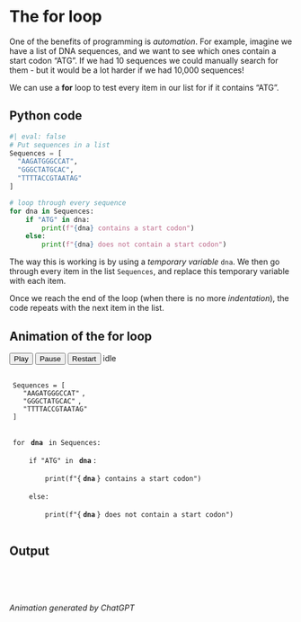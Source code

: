 # The for loop

One of the benefits of programming is _automation_. For example, imagine we have a list of DNA sequences, and we want to see which ones contain a start codon "ATG". If we had 10 sequences we could manually search for them - but it would be a lot harder if we had 10,000 sequences!

We can use a **for** loop to test every item in our list for if it contains "ATG".

## Python code 
```python
#| eval: false
# Put sequences in a list
Sequences = [
  "AAGATGGGCCAT", 
  "GGGCTATGCAC", 
  "TTTTACCGTAATAG"
]

# loop through every sequence
for dna in Sequences:
    if "ATG" in dna:
        print(f"{dna} contains a start codon")
    else:
        print(f"{dna} does not contain a start codon")
```

The way this is working is by using a _temporary variable_ ```dna```. We then go through every item in the list ```Sequences```, and replace this temporary variable with each item. 

Once we reach the end of the loop (when there is no more _indentation_), the code repeats with the next item in the list. 

## Animation of the for loop

```{=html}
<!-- Controls -->
<div class="d-flex align-items-center gap-2 mb-3">
  <button id="play"  class="btn btn-primary btn-sm">Play</button>
  <button id="pause" class="btn btn-outline-secondary btn-sm">Pause</button>
  <button id="reset" class="btn btn-outline-secondary btn-sm">Restart</button>
  <span id="status" class="ms-auto small font-monospace">idle</span>
</div>

<!-- Code block -->
<pre class="small lh-sm font-monospace"><code id="code-block">
<span id="line-1" class="code-line">Sequences = [
  <span id="seq-0" class="seq-item">"AAGATGGGCCAT"</span>, 
  <span id="seq-1" class="seq-item">"GGGCTATGCAC"</span>, 
  <span id="seq-2" class="seq-item">"TTTTACCGTAATAG"</span>
]</span>

<span id="line-2" class="code-line">for <span class="dna-token">dna</span> in Sequences:</span>
<span id="line-3" class="code-line">    if "ATG" in <span class="dna-token">dna</span>:</span>
<span id="line-4" class="code-line">        print(f"{<span class="dna-token">dna</span>} contains a start codon")</span>
<span id="line-5" class="code-line">    else:</span>
<span id="line-6" class="code-line">        print(f"{<span class="dna-token">dna</span>} does not contain a start codon")</span>
</code></pre>

<!-- Console -->
<section>
  <h2 class="h6 fw-semibold mb-2">Output</h2>
  <div id="console" class="font-monospace small border rounded p-3" style="min-height:3rem;"></div>
</section>

<style>
  /* --- Base (works in Lightly) --- */
  .fade-in { opacity: 0; transform: translateY(4px); animation: fadeInUp .3s forwards }
  @keyframes fadeInUp { to { opacity: 1; transform: translateY(0) } }

  .code-line { display: block; padding: .125rem .375rem; border-radius: .25rem; }
  .code-line.active {
    background: var(--bs-info-bg-subtle);
    outline: 1px solid var(--bs-info-border-subtle);
  }

  .seq-item { padding: .05rem .25rem; border-radius: .25rem; }
  .seq-item.active {
    background: var(--bs-warning-bg-subtle);
    color: var(--bs-body-color);
    font-weight: 600;
  }

  .dna-token {
    display: inline-block;
    padding: 0 .2rem;
    border-radius: .25rem;
    background: var(--bs-warning-bg-subtle);
    color: var(--bs-body-color);
    font-weight: 600;
    will-change: opacity, transform;
  }
  .swap-hide { opacity: 0; transform: translateY(-4px); transition: opacity .18s ease, transform .18s ease; }
  .swap-show { opacity: 1; transform: translateY(0);    transition: opacity .18s ease, transform .18s ease; }

  /* --- Dark mode overrides (Quarto marks dark mode in two ways) --- */
  /* Target both: body[data-bs-theme="dark"] and .quarto-dark */
  body[data-bs-theme="dark"] .code-line.active,
  .quarto-dark .code-line.active {
    background: #0e3f66 !important;   /* deep info blue */
    outline: 1px solid #3fa9f5 !important;
    color: #ffffff !important;
  }

  body[data-bs-theme="dark"] .seq-item.active,
  .quarto-dark .seq-item.active {
    background: #7a5d00 !important;    /* rich amber */
    color: #ffffff !important;
  }

  body[data-bs-theme="dark"] .dna-token,
  body[data-bs-theme="dark"] .dna-token,
  .quarto-dark .dna-token {
    background: #7a5d00 !important;    /* match seq-item for consistency */
    color: #ffffff !important;
    font-weight: 700;
  }

  /* Optional: stronger console border in dark mode for clarity */
  body[data-bs-theme="dark"] #console,
  .quarto-dark #console {
    border-color: rgba(255,255,255,.25) !important;
  }

/* Strong dark-mode override for dna tokens (wins on specificity + order) */
body[data-bs-theme="dark"] .dna-token,
.quarto-dark  .dna-token {
  background: #7a5d00 !important; /* rich amber with high contrast */
  color: #ffffff !important;
  font-weight: 700;
}

/* (Optional) make the swap animation visible against darker bg */
body[data-bs-theme="dark"] .dna-token.swap-hide { 
  opacity: 0; transform: translateY(-4px);
}
body[data-bs-theme="dark"] .dna-token.swap-show { 
  opacity: 1; transform: translateY(0);
}
</style>

<script>
  const sequences = ["AAGATGGGCCAT", "GGGCTATGCAC", "TTTTACCGTAATAG"];
  const consoleBox = document.getElementById("console");
  const status = document.getElementById("status");
  const codeLines = [...document.querySelectorAll(".code-line")];
  const seqItems  = sequences.map((_, idx) => document.getElementById(`seq-${idx}`));

  function clearCodeHighlights(){ codeLines.forEach(l => l.classList.remove("active")); }
  function highlightLines(...ids){ clearCodeHighlights(); ids.forEach(id => document.getElementById(id)?.classList.add("active")); }
  function setActiveSeqItem(idx){ seqItems.forEach((el,j)=>el.classList.toggle("active", j===idx)); }
  function tokensInLine(lineId){ return [...document.querySelectorAll(`#${lineId} .dna-token`)]; }

  function resetAllTokens(){
    document.querySelectorAll('.dna-token').forEach(tok=>{
      tok.textContent = "dna";
      tok.classList.remove("swap-hide","swap-show");
      tok.style.opacity = "1";
      tok.style.transform = "translateY(0)";
    });
  }

  function animateLineTokens(lineId, value){
    const tokens = tokensInLine(lineId);
    tokens.forEach(tok=>{
      tok.classList.remove("swap-show");
      tok.classList.add("swap-hide");
      requestAnimationFrame(()=>{
        tok.textContent = value ?? "dna";
        requestAnimationFrame(()=>{
          tok.classList.remove("swap-hide");
          tok.classList.add("swap-show");
        });
      });
    });
  }

  let i = 0, phase = 0, running = false, timer = null;
  function setStatus(t){ status.textContent = t; }

  function step(){
    if(i >= sequences.length){
      i = 0; phase = 0;
      setStatus("looping…");
      setTimeout(()=>{
        if(running){
          consoleBox.innerHTML = "";
          resetAllTokens();
          step();
        }
      }, 2000);
      return;
    }
    const dna = sequences[i];

    if(phase === 0){
      setStatus(`for-loop → index ${i}`);
      resetAllTokens();
      setActiveSeqItem(i);
      highlightLines("line-2");
      animateLineTokens("line-2", dna);
      phase = 1;
      timer = setTimeout(()=>running && step(), 700);
      return;
    }
    if(phase === 1){
      highlightLines("line-3");
      animateLineTokens("line-3", dna);
      phase = 2;
      timer = setTimeout(()=>running && step(), 700);
      return;
    }
    if(phase === 2){
      const hasATG = dna.includes("ATG");
      const targetLine = hasATG ? "line-4" : "line-6";
      highlightLines(targetLine);
      animateLineTokens(targetLine, dna);
      const out = hasATG
        ? `✅ ${dna} contains a start codon`
        : `❌ ${dna} does not contain a start codon`;
      const p = document.createElement("div");
      p.className = "fade-in";
      p.textContent = out;
      consoleBox.appendChild(p);
      i++; phase = 0;
      timer = setTimeout(()=>running && step(), 900);
      return;
    }
  }

  document.getElementById("play").addEventListener("click", ()=>{
    if (running) return;
    running = true;
    setStatus(i===0 && phase===0 ? "starting…" : "resuming…");
    if(i===0 && phase===0){
      setActiveSeqItem(0);
      highlightLines("line-2");
      resetAllTokens();
      animateLineTokens("line-2", sequences[0]);
    }
    timer = setTimeout(step, 220);
  });
  document.getElementById("pause").addEventListener("click", ()=>{
    if(!running) return;
    running = false;
    setStatus("paused");
    clearTimeout(timer);
  });
  document.getElementById("reset").addEventListener("click", ()=>{
    running = false;
    clearTimeout(timer);
    i = 0; phase = 0;
    setStatus("idle");
    consoleBox.innerHTML = "";
    clearCodeHighlights();
    seqItems.forEach(el=>el.classList.remove("active"));
    resetAllTokens();
  });
  // Auto-start
  document.getElementById("play").click();
</script>
```

_Animation generated by ChatGPT_